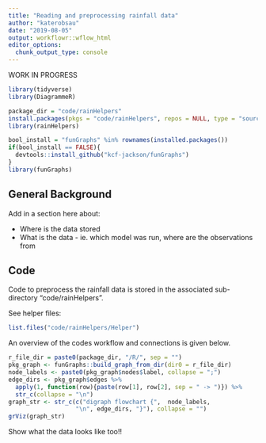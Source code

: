 ```yaml
---
title: "Reading and preprocessing rainfall data"
author: "katerobsau"
date: "2019-08-05"
output: workflowr::wflow_html
editor_options:
  chunk_output_type: console
---
```


WORK IN PROGRESS

```r
library(tidyverse)
library(DiagrammeR)
```

```r
package_dir = "code/rainHelpers"
install.packages(pkgs = "code/rainHelpers", repos = NULL, type = "source")
library(rainHelpers)
```

```r
bool_install = "funGraphs" %in% rownames(installed.packages())
if(bool_install == FALSE){
  devtools::install_github("kcf-jackson/funGraphs")
}
library(funGraphs)
```

## General Background

Add in a section here about:

* Where is the data stored
* What is the data - ie. which model was run, where are the observations from

<!-- ## Global Variables -->

<!-- ```{r variables, echo = FALSE, warning = FALSE, message = FALSE} -->
<!-- rainHelpers::utils_init() -->
<!-- ``` -->

## Code 

Code to preprocess the rainfall data is stored in the associated sub-directory "code/rainHelpers".

See helper files:
```r
list.files("code/rainHelpers/Helper")
```

An overview of the codes workflow and connections is given below.
```r
r_file_dir = paste0(package_dir, "/R/", sep = "") 
pkg_graph <- funGraphs::build_graph_from_dir(dir0 = r_file_dir)
node_labels <- paste0(pkg_graph$nodes$label, collapse = ";") 
edge_dirs <- pkg_graph$edges %>% 
  apply(1, function(row){paste(row[1], row[2], sep = " -> ")}) %>%
  str_c(collapse = "\n")
graph_str <- str_c(c("digraph flowchart {",  node_labels,
                   "\n", edge_dirs, "}"), collapse = "")
grViz(graph_str)
```

Show what the data looks like too!!
